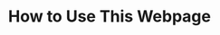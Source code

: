 ---
title: How to Use This Webpage
description: Information for students who want to use this webpage.
sidebar:
    label: How to Use This Website
    order: 1
    badge:
        text: New
        variant: caution
---
